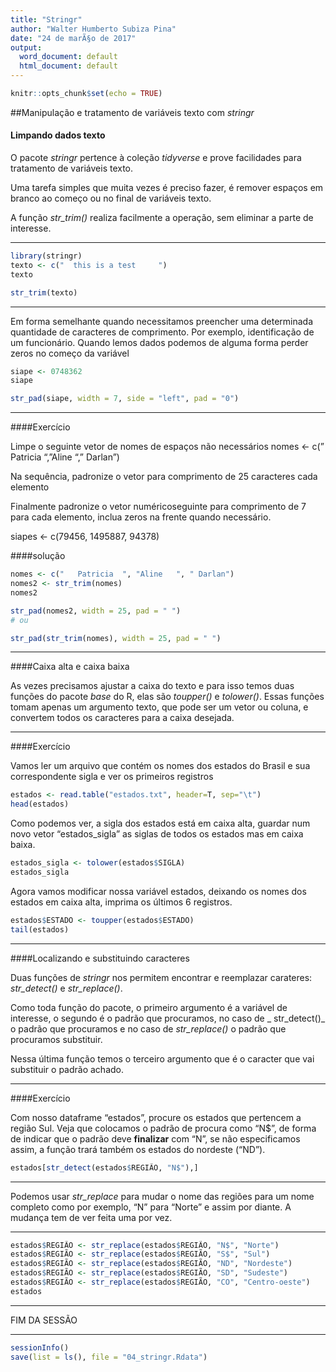 ---
title: "Stringr"
author: "Walter Humberto Subiza Pina"
date: "24 de marÃ§o de 2017"
output:
  word_document: default
  html_document: default
---

```{r setup, include=FALSE}
knitr::opts_chunk$set(echo = TRUE)
```

##Manipulação e tratamento de variáveis texto com _stringr_

#### Limpando dados texto

O pacote _stringr_ pertence à coleção _tidyverse_ e prove facilidades para tratamento de variáveis texto.

Uma tarefa simples que muita vezes é preciso fazer, é remover espaços em branco ao começo ou no final de variáveis texto.

A função _str_trim()_ realiza facilmente a operação, sem eliminar a parte de interesse.

---

```{r warning=FALSE}
library(stringr)
texto <- c("  this is a test     ")
texto

str_trim(texto)
```

---

Em forma semelhante quando necessitamos preencher uma determinada quantidade de caracteres
de comprimento. Por exemplo, identificação de um funcionário. Quando lemos dados podemos de alguma forma perder zeros no começo da variável


```{r}
siape <- 0748362
siape

str_pad(siape, width = 7, side = "left", pad = "0")

```

----

####Exercício

Limpe o seguinte vetor de nomes de espaços não necessários
nomes <- c("   Patricia  ", "Aline   ", " Darlan")


Na sequência, padronize o vetor para comprimento de 25 caracteres cada elemento

Finalmente padronize o vetor numéricoseguinte para comprimento de 7 para cada elemento, inclua zeros na frente quando necessário.

siapes <- c(79456, 1495887, 94378)

####solução 

```{r}
nomes <- c("   Patricia  ", "Aline   ", " Darlan")
nomes2 <- str_trim(nomes)
nomes2
```


```{r}
str_pad(nomes2, width = 25, pad = " ")
# ou

str_pad(str_trim(nomes), width = 25, pad = " ")

```

---

####Caixa alta e caixa baixa

As vezes precisamos ajustar a caixa do texto e para isso temos duas funções do pacote _base_ do R, elas são _toupper()_ e _tolower()_. Essas funções tomam apenas um argumento texto, que pode ser um vetor ou coluna, e convertem todos os caracteres para a caixa desejada. 

---

####Exercício

Vamos ler um arquivo que contém os nomes dos estados do Brasil e sua correspondente sigla e ver os primeiros registros

```{r}
estados <- read.table("estados.txt", header=T, sep="\t")
head(estados)
```

Como podemos ver, a sigla dos estados está em caixa alta, guardar num novo vetor "estados_sigla" as siglas de todos os estados mas em caixa baixa.


```{r}
estados_sigla <- tolower(estados$SIGLA)
estados_sigla
```

Agora vamos modificar nossa variável estados, deixando os nomes dos estados em caixa alta, imprima os últimos 6 registros.

```{r}
estados$ESTADO <- toupper(estados$ESTADO)
tail(estados)
```

---

####Localizando e substituindo caracteres

Duas funções de _stringr_ nos permitem encontrar e reemplazar carateres: _str_detect()_ e _str_replace()_.

Como toda função do pacote, o primeiro argumento é a variável de interesse, o segundo é o padrão que procuramos, no caso de _ str_detect()_ o padrão que procuramos e no caso de _str_replace()_ o padrão que procuramos substituir. 

Nessa última função temos o terceiro argumento que é o caracter que vai substituir o padrão achado.

---

####Exercício

Com nosso dataframe "estados", procure os estados que pertencem a região Sul. Veja que colocamos o padrão de procura como "N$", de forma de indicar que o padrão deve **finalizar** com "N", se não especificamos assim, a função trará também os estados do nordeste ("ND").

```{r}
estados[str_detect(estados$REGIÃO, "N$"),]
```

---

Podemos usar _str_replace_ para mudar o nome das regiões para um nome completo como por exemplo, "N" para "Norte" e assim por diante. A mudança tem de ver feita uma por vez.

---

```{r}
estados$REGIÃO <- str_replace(estados$REGIÃO, "N$", "Norte")
estados$REGIÃO <- str_replace(estados$REGIÃO, "S$", "Sul")
estados$REGIÃO <- str_replace(estados$REGIÃO, "ND", "Nordeste")
estados$REGIÃO <- str_replace(estados$REGIÃO, "SD", "Sudeste")
estados$REGIÃO <- str_replace(estados$REGIÃO, "CO", "Centro-oeste")
estados
```

---

FIM DA SESSÃO

---

```{r}
sessionInfo()
save(list = ls(), file = "04_stringr.Rdata")
```


